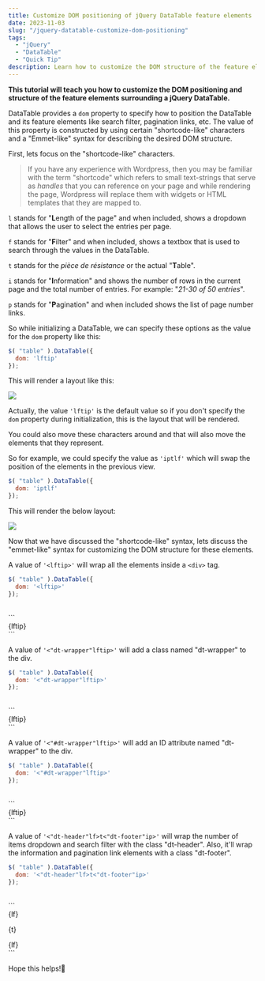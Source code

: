 ```yaml
---
title: Customize DOM positioning of jQuery DataTable feature elements
date: 2023-11-03
slug: "/jquery-datatable-customize-dom-positioning"
tags:
  - "jQuery"
  - "DataTable"
  - "Quick Tip"
description: Learn how to customize the DOM structure of the feature elements and the jQuery DataTable.
---
```



**This tutorial will teach you how to customize the DOM positioning and structure of the feature elements surrounding a jQuery DataTable.**

DataTable provides a `dom` property to specify how to position the DataTable and its feature elements like search filter, pagination links, etc. The value of this property is constructed by using certain "shortcode-like" characters and a "Emmet-like" syntax for describing the desired DOM structure. 

First, lets focus on the "shortcode-like" characters. 

>If you have any experience with Wordpress, then you may be familiar with the term "shortcode" which refers to small text-strings that serve as *handles* that you can reference on your page and while rendering the page, Wordpress will replace them with widgets or HTML templates that they are mapped to. 

`l` stands for "**L**ength of the page" and when included, shows a dropdown that allows the user to select the entries per page.

`f` stands for "**F**ilter" and when included, shows a textbox that is used to search through the values in the DataTable.

`t` stands for the *pièce de résistance* or the actual "**T**able". 

`i` stands for "**I**nformation" and shows the number of rows in the current page and the total number of entries. For example: "*21-30 of 50 entries*".

`p` stands for "**P**agination" and when included shows the list of page number links.

So while initializing a DataTable, we can specify these options as the value for the `dom` property like this:

```js
$( "table" ).DataTable({
  dom: 'lftip'
});
```

This will render a layout like this:

<img src={datatableLftipDomPositioning} className="output-screenshots" />

Actually, the value `'lftip'` is the default value so if you don't specify the `dom` property during initialization, this is the layout that will be rendered.

You could also move these characters around and that will also move the elements that they represent.

So for example, we could specify the value as `'iptlf'` which will swap the position of the elements in the previous view.

```js
$( "table" ).DataTable({
  dom: 'iptlf'
});
```

This will render the below layout:

<img src={datatableIptlfDomPositioning} className="output-screenshots" />

Now that we have discussed the "shortcode-like" syntax, lets discuss the "emmet-like" syntax for customizing the DOM structure for these elements.

A value of `'<lftip>'` will wrap all the elements inside a `<div>` tag.

```js
$( "table" ).DataTable({
  dom: '<lftip>'
});
```
<br />
```
<div>
  {lftip}
</div>
```

A value of `'<"dt-wrapper"lftip>'` will add a class named "dt-wrapper" to the div.

```js
$( "table" ).DataTable({
  dom: '<"dt-wrapper"lftip>'
});
```
<br />
```
<div class="dt-wrapper">
  {lftip}
</div>
```

A value of `'<"#dt-wrapper"lftip>'` will add an ID attribute named "dt-wrapper" to the div.

```js
$( "table" ).DataTable({
  dom: '<"#dt-wrapper"lftip>'
});
```
<br />
```
<div id="dt-wrapper">
  {lftip}
</div>
```

A value of `'<"dt-header"lf>t<"dt-footer"ip>'` will wrap the number of items dropdown and search filter with the class "dt-header". Also, it'll wrap the information and pagination link elements with a class "dt-footer".

```js
$( "table" ).DataTable({
  dom: '<"dt-header"lf>t<"dt-footer"ip>'
});
```
<br />
```
<div class="dt-header">
  {lf}
</div>

{t}

<div class="dt-footer">
  {lf}
</div>
```

Hope this helps!🙏

